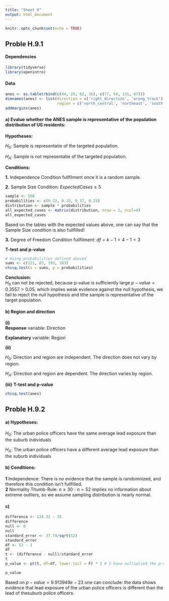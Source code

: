 ---
title: "Sheet 9"
output: html_document
---

```{r setup, include=FALSE, warning=FALSE}
knitr::opts_chunk$set(echo = TRUE)
```
## Proble H.9.1
#### Dependencies
```{r, message=FALSE}
library(tidyverse)
library(openintro)
```
#### Data
```{r}
anes <- as.table(rbind(c(44, 29, 62, 36), c(77, 54, 131, 67)))
dimnames(anes) <- list(direction = c('right_direction', 'wrong_track'), 
                       region = c('north_central', 'northeast', 'south', 'west'))
addmargins(anes)
```

#### a) Evalue whether the ANES sample is representative of the population distribution of US residents:  

__Hypotheses:__  

  $H_{0}:$ Sample is representatie of the targeted population.  
  
  $H_{A}:$ Sample is not representatie of the targeted population.

__Conditions:__  

  __1.__ Independence Condition fullfilment once it is a random sample.  
  
  __2.__ Sample Size Condition: $ExpectedCases \ge 5$  
  
```{r}
sample <- 500
probabilities <- c(0.22, 0.18, 0.37, 0.23)
distribution <- sample * probabilities 
all_expected_cases <- matrix(distribution, nrow = 1, ncol=4)
all_expected_cases
```

Based on the tables with the expected values above, one can say that the Sample Size condition is also fullfilled!

  __3.__ Degree of Freedom Condition fullfilment: $df = k - 1 = 4 - 1 = 3$  
  
__T-test and p-value__
```{r}
# Using probabilities defined aboved
sums <- c(121, 83, 193, 103)
chisq.test(x = sums, p = probabilities)

```

__Conclusion:__  
$H_{0}$ can not be rejected, because p-value is sufficiently large $p-value = 0.3557 > 0.05$, which implies weak evidence against the null hypothesis, we fail to reject the null hypothesis and tthe sample is representative of the target population.

#### b) Region and direction

  __(i)__  
  __Response__ variable: Direction  
  
  __Explanatory__ variable: Region  
         
  __(ii)__  
  
  $H_{0}:$ Direction and region are independent. The direction does not vary by region.  
  
  $H_{A}:$ Direction and region are dependent. The direction varies by region.

  __(iii)__  __T-test and p-value__
```{r}
chisq.test(anes)
```

## Proble H.9.2

#### a) __Hypotheses:__  

  $H_{0}:$ The urban police officers have the same average lead exposure than the suburb individuals  
  
  $H_{A}:$ The urban police officers have a different average lead exposure than the suburb individuals  
  
#### b) __Conditions:__  

__1__ Independence: There is no evidence that the sample is randomnized, and therefore this condition isn't fullfilled.  
__2__ Normality Thumb-Rule: $n \ge 30: n = 52$ implies no information about extreme outliers, so we assume sampling distribution is nearly normal.  

#### c)
```{r}
difference <- 124.32 - 35
difference
null <- 0
null
standard_error <- 37.74/sqrt(52)
standard_error
df <- 52 - 1
df
t <- (difference - null)/standard_error
t
p_value <- pt(t, df=df, lower.tail = F) * 2 # I have multiplied the p-value by 2, once it is a two-sided hypothesis

p_value
```

Based on $p-value = 9.913949e-23$ one can conclude: the data shows evidence that lead exposure of the urban police officers is different than the lead of thesuburb police officers.
